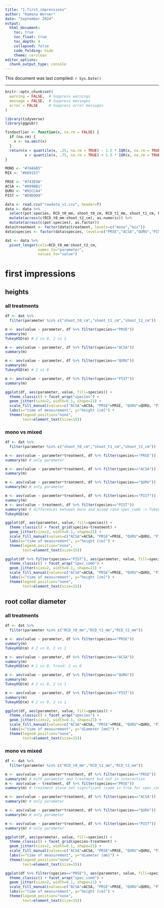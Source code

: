 ```yaml
---
title: "1.first_impressions"
author: "Ramona Werner"
date: "September 2024"
output:
  html_document:
    toc: true
    toc_float: true
    toc_depth: 4
    collapsed: false
    code_folding: hide
    theme: cerulean
editor_options: 
  chunk_output_type: console
---
```


This document was last compiled: `r Sys.Date()`  

***

```r
knitr::opts_chunk$set(
  warning = FALSE,  # Suppress warnings
  message = FALSE,  # Suppress messages
  error = FALSE     # Suppress error messages
)
```

```r
library(tidyverse)
library(ggpubr)
```

```r
findoutlier <- function(x, na.rm = FALSE) {
  if (na.rm) {
    x <- na.omit(x)
  }
  return(x < quantile(x, .25, na.rm = TRUE) - 1.5 * IQR(x, na.rm = TRUE) |
         x > quantile(x, .75, na.rm = TRUE) + 1.5 * IQR(x, na.rm = TRUE))
}

MONO <- "#7A84B5"
MIX <- "#669157"

PRSE <- "#743E9A"
ACSA <- "#009BB1"
QURU <- "#92CCA4"
PIST <- "#D9D9D9"
```

```r
data <- read.csv("rawdata_v1.csv", header=T)
data <- data %>% 
  select(pot:species, RCD_t0_mm, shoot_t0_cm, RCD_t1_mm, shoot_t1_cm, RCD_t2_mm, shoot_t2_cm) %>% 
  mutate(across(c(RCD_t0_mm:shoot_t2_cm), as.numeric)) %>% 
  mutate(across(c(pot:species), as.factor))
data$treatment <- factor(data$treatment, levels=c("mono","mix"))
data$species <- factor(data$species, levels=c("PRSE","ACSA","QURU","PIST"))

dat <- data %>% 
  pivot_longer(cols=RCD_t0_mm:shoot_t2_cm,
               names_to="parameter",
               values_to="value")
```


# first impressions

## heights

### all treatments

```r
df <- dat %>% 
  filter(parameter %in% c("shoot_t0_cm","shoot_t1_cm","shoot_t2_cm"))

m <- aov(value ~ parameter, df %>% filter(species=="PRSE"))
summary(m)
TukeyHSD(m) # 2 vs 0, 2 vs 1

m <- aov(value ~ parameter, df %>% filter(species=="ACSA"))
summary(m)

m <- aov(value ~ parameter, df %>% filter(species=="QURU"))
summary(m)
TukeyHSD(m) # 2 vs 0

m <- aov(value ~ parameter, df %>% filter(species=="PIST"))
summary(m)

ggplot(df, aes(parameter, value, fill=species)) +
  theme_classic() + facet_wrap("species") +
  geom_jitter(size=2, width=0.1, shape=21) +
  scale_fill_manual(values=c("ACSA"=ACSA, "PRSE"=PRSE, "QURU"=QURU, "PIST"=PIST)) +
  labs(x="time of measurement", y="height [cm]") +
  theme(legend.position="none",
        text=element_text(size=15))
```



### mono vs mixed

```r
df <- dat %>% 
  filter(parameter %in% c("shoot_t0_cm","shoot_t1_cm","shoot_t2_cm"))

m <- aov(value ~ parameter*treatment, df %>% filter(species=="PRSE"))
summary(m) # only parameter

m <- aov(value ~ parameter*treatment, df %>% filter(species=="ACSA"))
summary(m)

m <- aov(value ~ parameter*treatment, df %>% filter(species=="QURU"))
summary(m) # only parameter

m <- aov(value ~ parameter*treatment, df %>% filter(species=="PIST"))
summary(m)
m <- aov(value ~ treatment, df %>% filter(species=="PIST"))
summary(m) # differences between mono and mixed (and spec_comb -> Tukey: PIST-PIST-PRSE vs PIST-PIST-PIST 0.0014)
TukeyHSD(m)

ggplot(df, aes(parameter, value, fill=species)) +
  theme_classic() + facet_grid(species~treatment) +
  geom_jitter(size=2, width=0.1, shape=21) +
  scale_fill_manual(values=c("ACSA"=ACSA, "PRSE"=PRSE, "QURU"=QURU, "PIST"=PIST)) +
  labs(x="time of measurement", y="height [cm]") +
  theme(legend.position="none",
        text=element_text(size=15))

ggplot(df %>% filter(species=="PIST"), aes(parameter, value, fill=species)) +
  theme_classic() + facet_wrap("spec_comb") +
  geom_jitter(size=2, width=0.1, shape=21) +
  scale_fill_manual(values=c("ACSA"=ACSA, "PRSE"=PRSE, "QURU"=QURU, "PIST"=PIST)) +
  labs(x="time of measurement", y="height [cm]") +
  theme(legend.position="none",
        text=element_text(size=15))
```



## root collar diameter

### all treatments

```r
df <- dat %>% 
  filter(parameter %in% c("RCD_t0_mm","RCD_t1_mm","RCD_t2_mm"))

m <- aov(value ~ parameter, df %>% filter(species=="PRSE"))
summary(m)
TukeyHSD(m) # 2 vs 0, 2 vs 1

m <- aov(value ~ parameter, df %>% filter(species=="ACSA"))
summary(m)
TukeyHSD(m) # 1 vs 0, trend: 2 vs 0

m <- aov(value ~ parameter, df %>% filter(species=="QURU"))
summary(m)
TukeyHSD(m) # 2 vs 0, 2 vs 1

m <- aov(value ~ parameter, df %>% filter(species=="PIST"))
summary(m)
TukeyHSD(m) # 2 vs 0, 2 vs 1

ggplot(df, aes(parameter, value, fill=species)) +
  theme_classic() + facet_wrap("species") +
  geom_jitter(size=2, width=0.1, shape=21) +
  scale_fill_manual(values=c("ACSA"=ACSA, "PRSE"=PRSE, "QURU"=QURU, "PIST"=PIST)) +
  labs(x="time of measurement", y="diameter [mm]") +
  theme(legend.position="none",
        text=element_text(size=15))
```



### mono vs mixed

```r
df <- dat %>% 
  filter(parameter %in% c("RCD_t0_mm","RCD_t1_mm","RCD_t2_mm"))

m <- aov(value ~ parameter*treatment, df %>% filter(species=="PRSE"))
summary(m) # both parameter and treatment but not in interaction
m <- aov(value ~ treatment, df %>% filter(species=="PRSE"))
summary(m) # treatment alone not significant (same is true for spec_comb)

m <- aov(value ~ parameter*treatment, df %>% filter(species=="ACSA"))
summary(m) # only parameter

m <- aov(value ~ parameter*treatment, df %>% filter(species=="QURU"))
summary(m) # only parameter

m <- aov(value ~ parameter*treatment, df %>% filter(species=="PIST"))
summary(m) # only parameter

ggplot(df, aes(parameter, value, fill=species)) +
  theme_classic() + facet_grid(species~treatment) +
  geom_jitter(size=2, width=0.1, shape=21) +
  scale_fill_manual(values=c("ACSA"=ACSA, "PRSE"=PRSE, "QURU"=QURU, "PIST"=PIST)) +
  labs(x="time of measurement", y="diameter [mm]") +
  theme(legend.position="none",
        text=element_text(size=15))

ggplot(df %>% filter(species=="PRSE"), aes(parameter, value, fill=species)) +
  theme_classic() + facet_wrap("spec_comb") +
  geom_jitter(size=2, width=0.1, shape=21) +
  scale_fill_manual(values=c("ACSA"=ACSA, "PRSE"=PRSE, "QURU"=QURU, "PIST"=PIST)) +
  labs(x="time of measurement", y="height [cm]") +
  theme(legend.position="none",
        text=element_text(size=15))
```



